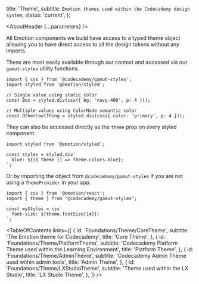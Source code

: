 

  title: 'Theme',
  subtitle: `Emotion themes used within the Codecademy design system`,
  status: 'current',
};

<Meta title="Foundations/Theme/About" />

<AboutHeader {...parameters} />

All Emotion components we build have access to a typed theme object allowing you to have direct access to all the design tokens without any imports.

These are most easily available through our context and accessed via our `gamut-styles` utility functions.

```tsx
import { css } from '@codecademy/gamut-styles';
import styled from '@emotion/styled';

// Single value using static color
const Box = styled.div(css({ bg: 'navy-400', p: 4 }));

// Multiple values using ColorMode semantic color
const OtherCoolThing = styled.div(css({ color: 'primary', p: 4 }));
```

They can also be accessed directly as the `theme` prop on every styled component.

```tsx
import styled from '@emotion/styled';

const styles = styled.div`
  blue: ${({ theme }) => theme.colors.blue};
`;
```

Or by importing the object from `@codecademy/gamut-styles` if you are not using a `ThemeProvider` in your app.

```tsx
import { css } from '@emotion/react';
import { theme } from '@codecademy/gamut-styles';

const myStyles = css`
  font-size: ${theme.fontSize[14]};
`;
```

<TableOfContents
  links={[
    {
      id: 'Foundations/Theme/CoreTheme',
      subtitle: 'The Emotion theme for Codecademy',
      title: 'Core Theme',
    },
    {
      id: 'Foundations/Theme/PlatformTheme',
      subtitle:
        'Codecademy Platform Theme used within the Learning Environment',
      title: 'Platform Theme',
    },
    {
      id: 'Foundations/Theme/AdminTheme',
      subtitle: 'Codecademy Admin Theme used within admin tools',
      title: 'Admin Theme',
    },
    {
      id: 'Foundations/Theme/LXStudioTheme',
      subtitle: 'Theme used within the LX Studio',
      title: 'LX Studio Theme',
    },
  ]}
/>
